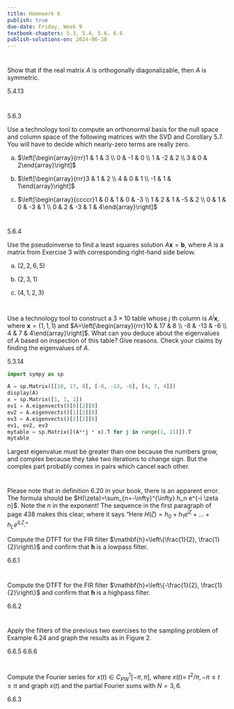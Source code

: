 ```yaml
---
title: Homework 6
publish: true
due-date: Friday, Week 9
textbook-chapters: 5.3, 5.4, 5.6, 6.6
publish-solutions-on: 2024-06-10
---
```


#
Show that if the real matrix $A$ is orthogonally diagonalizable, then $A$ is symmetric.

::: solutions
5.4.13
:::

#
::: solutions
5.6.3
:::

 Use a technology tool to compute an orthonormal basis for the null space and column space of the following matrices with the SVD and Corollary 5.7. You will have to decide which nearly-zero terms are really zero.

(a) $\left[\begin{array}{rrr}1 & 1 & 3 \\ 0 & -1 & 0 \\ 1 & -2 & 2 \\ 3 & 0 & 2\end{array}\right]$

(b) $\left[\begin{array}{rrr}3 & 1 & 2 \\ 4 & 0 & 1 \\ -1 & 1 & 1\end{array}\right]$

(c) $\left[\begin{array}{ccccr}1 & 0 & 1 & 0 & -3 \\ 1 & 2 & 1 & -5 & 2 \\ 0 & 1 & 0 & -3 & 1 \\ 0 & 2 & -3 & 1 & 4\end{array}\right]$

#
::: solutions
5.6.4
:::

 Use the pseudoinverse to find a least squares solution $A \mathbf{x}=\mathbf{b}$, where $A$ is a matrix from Exercise 3 with corresponding right-hand side below.

(a) $(2,2,6,5)$

(b) $(2,3,1)$

(c) $(4,1,2,3)$

#

Use a technology tool to construct a $3 \times 10$ table whose $j$ th column is $A^{j} \mathbf{x}$, where $\mathbf{x}=(1,1,1)$ and $A=\left[\begin{array}{rrr}10 & 17 & 8 \\ -8 & -13 & -6 \\ 4 & 7 & 4\end{array}\right]$. What can you deduce about the eigenvalues of $A$ based on inspection of this table? Give reasons. Check your claims by finding the eigenvalues of $A$.

::: solutions

5.3.14

```python
import sympy as sp

A = sp.Matrix([[10, 17, 8], [-8, -13, -6], [4, 7, 4]])
display(A)
x = sp.Matrix([1, 1, 1])
ev1 = A.eigenvects()[0][2][0]
ev2 = A.eigenvects()[1][2][0]
ev3 = A.eigenvects()[2][2][0]
ev1, ev2, ev3
mytable = sp.Matrix([(A**j * x).T for j in range(1, 11)]).T
mytable
```

Largest eigenvalue must be greater than one because the numbers grow, and complex because they take two iterations to change sign. But the complex part probably comes in pairs which cancel each other.

:::

#

::: {.callout-note}
Please note that in definition 6.20 in your book, there is an apparent error. The formula should be $H(\zeta)=\sum_{n=-\infty}^{\infty} h_n e^{-i \zeta n}$. Note the $n$ in the exponent! The sequence in the first paragraph of page 438 makes this clear, where it says "Here $H(\zeta) = h_0 + h_1 e^{i \zeta} + \dots + h_L e^{i L \zeta}$."
:::

Compute the DTFT for the FIR filter $\mathbf{h}=\left\{\frac{1}{2}, \frac{1}{2}\right\}$ and confirm that $\mathbf{h}$ is a lowpass filter.



::: solutions
6.6.1
:::

#

Compute the DTFT for the FIR filter $\mathbf{h}=\left\{-\frac{1}{2}, \frac{1}{2}\right\}$ and confirm that $\mathbf{h}$ is a highpass filter.

::: solutions
6.6.2
:::


#

 Apply the filters of the previous two exercises to the sampling problem of Example 6.24 and graph the results as in Figure 2.

::: solutions
6.6.5
6.6.6
:::

#
Compute the Fourier series for $x(t) \in C_{P W}^{1}[-\pi, \pi]$, where $x(t)=$ $t^{2} / \pi,-\pi \leq t \leq \pi$ and graph $x(t)$ and the partial Fourier sums with $N=3,6$.


::: solutions
6.6.3
:::

